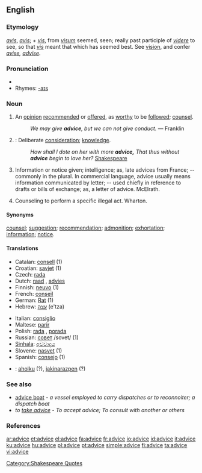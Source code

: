 ==English==

===Etymology===
{{OE.}} ''[[avis]]'', {{F.}} ''[[avis]]''; + {{OF.}} ''[[vis]]'', from {{L.}} ''[[visum]]'' seemed, seen; really past participle of ''[[videre]]'' to see, so that ''[[vis]]'' meant that which has seemed best.  See [[vision]], and confer ''[[avise]], [[advise]]''.

===Pronunciation===
*{{audio|en-us-advice.ogg|Audio (US)}}
*Rhymes: [[Rhymes:English:-aɪs|-aɪs]]

===Noun===
{{en-noun|-}}

# An [[opinion]] [[recommend]]ed or [[offer]]ed, as [[worthy]] to be [[follow]]ed; [[counsel]].
#:''We may give '''advice''', but we can not give conduct.'' &mdash; Franklin
# {{obsolete}}: Deliberate [[consideration]]; [[knowledge]].
#:''How shall I dote on her with more '''advice,''' That thus without '''advice''' begin to love her?'' [[w:Shakespeare|Shakespeare]]
# Information or notice given; intelligence; as, late advices from France; -- commonly in the plural. In commercial language, advice usually means information communicated by letter; -- used chiefly in reference to drafts or bills of exchange; as, a letter of advice. McElrath.
# {{italbrac-colon|Criminal Law}} Counseling to perform a specific illegal act. Wharton.

====Synonyms====
[[counsel]]; [[suggestion]]; [[recommendation]]; [[admonition]]; [[exhortation]]; [[information]]; [[notice]].

====Translations====
{{trans-top|An opinion recommended or offered, as worthy to be followed; counsel.}}
*Catalan: [[consell]] {{m}} (1)
*Croatian: [[savjet]] (1)
*Czech: [[rada]] {{f}}
*Dutch: [[raad]] {{m}}, [[advies]]
*Finnish: [[neuvo]] (1)
*French: [[conseil]] {{m}}
*German: [[Rat]] {{m}} (1)
*Hebrew: [[עצה]] (e'tza)
{{trans-mid}}
*Italian: [[consiglio]] {{m}}
*Maltese: [[parir]] {{m}}
*Polish: [[rada]] {{f}}, [[porada]] {{f}}
*Russian: [[совет]] /sovet/ (1)
*[[Sinhala]]: [[අවවාදය]] {{n}}
*Slovene: [[nasvet]] {{m}} (1)
*Spanish: [[consejo]] {{m}} (1)
{{trans-bottom}}

{{checktrans}}
*{{ttbc|Basque}}: [[aholku]] (?), [[jakinarazpen]] (?)

===See also===
*[[advice boat]] - ''a vessel employed to carry dispatches or to reconnoiter; a dispatch boat''
*''to [[take advice]]'' - ''To accept advice; To consult with another or others''

===References===
{{R:1913}}

[[Category:Shakespeare Quotes]]

[[ar:advice]]
[[et:advice]]
[[el:advice]]
[[fa:advice]]
[[fr:advice]]
[[io:advice]]
[[id:advice]]
[[it:advice]]
[[ku:advice]]
[[hu:advice]]
[[pl:advice]]
[[pt:advice]]
[[simple:advice]]
[[fi:advice]]
[[ta:advice]]
[[vi:advice]]